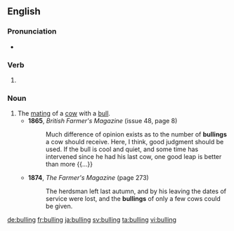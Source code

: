 ==English==

===Pronunciation===
* {{IPA|/ˈbʊlɪŋ/|lang=en}}

===Verb===
{{head|en|present participle}}

# {{present participle of|bull|lang=en|nocat=1}}

===Noun===
{{en-noun}}

# The [[mate|mating]] of a [[cow]] with a [[bull]].
#* '''1865''', ''British Farmer's Magazine'' (issue 48, page 8)
#*: Much difference of opinion exists as to the number of '''bullings''' a cow should receive. Here, I think, good judgment should be used. If the bull is cool and quiet, and some time has intervened since he had his last cow, one good leap is better than more {{...}}
#* '''1874''', ''The Farmer's Magazine'' (page 273)
#*: The herdsman left last autumn, and by his leaving the dates of service were lost, and the '''bullings''' of only a few cows could be given.

[[de:bulling]]
[[fr:bulling]]
[[ja:bulling]]
[[sv:bulling]]
[[ta:bulling]]
[[vi:bulling]]